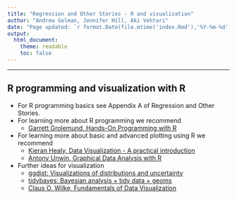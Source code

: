```yaml
---
title: "Regression and Other Stories - R and visualization"
author: "Andrew Gelman, Jennifer Hill, Aki Vehtari"
date: "Page updated: `r format.Date(file.mtime('index.Rmd'),'%Y-%m-%d')`"
output:
  html_document:
    theme: readable
    toc: false
---
```


-------------

## R programming and visualization with R

- For R programming basics see Appendix A of Regression and Other Stories.
- For learning more about R programming we recommend
    - [Garrett Grolemund, Hands-On Programming with R](https://rstudio-education.github.io/hopr/)
- For learning more about basic and advanced plotting using R we recommend
    - [Kieran Healy, Data Visualization - A practical introduction](https://socviz.co/)
    - [Antony Unwin, Graphical Data Analysis with R](http://www.gradaanwr.net/)
- Further ideas for visualization
    - [ggdist: Visualizations of distributions and uncertainty](https://mjskay.github.io/ggdist/)
    - [tidybayes: Bayesian analysis + tidy data + geoms](http://mjskay.github.io/tidybayes/)
    - [Claus O. Wilke, Fundamentals of Data Visualization](https://serialmentor.com/dataviz/)
